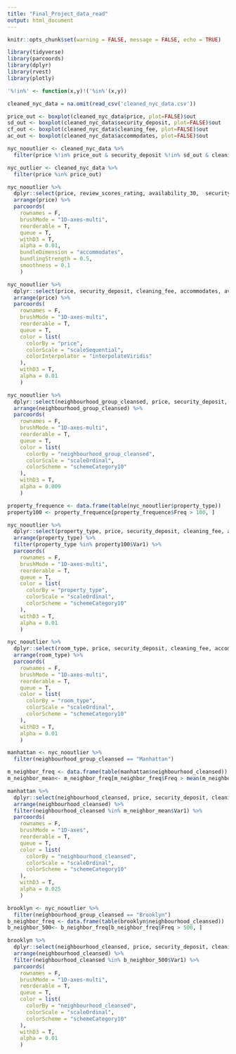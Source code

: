 ```yaml
---
title: "Final_Project_data_read"
output: html_document
---
```


```r
knitr::opts_chunk$set(warning = FALSE, message = FALSE, echo = TRUE)
```

```r
library(tidyverse)
library(parcoords)
library(dplyr)
library(rvest)
library(plotly)
```

```r
'%!in%' <- function(x,y)!('%in%'(x,y))
```



```r
cleaned_nyc_data = na.omit(read_csv('cleaned_nyc_data.csv'))
```


```r
price_out <- boxplot(cleaned_nyc_data$price, plot=FALSE)$out
sd_out <- boxplot(cleaned_nyc_data$security_deposit, plot=FALSE)$out
cf_out <- boxplot(cleaned_nyc_data$cleaning_fee, plot=FALSE)$out
ac_out <- boxplot(cleaned_nyc_data$accommodates, plot=FALSE)$out
```


```r
nyc_nooutlier <- cleaned_nyc_data %>%
  filter(price %!in% price_out & security_deposit %!in% sd_out & cleaning_fee %!in% cf_out & accommodates %!in% ac_out)
```


```r
nyc_outlier <- cleaned_nyc_data %>%
  filter(price %in% price_out)
```


```r
nyc_nooutlier %>%
  dplyr::select(price, review_scores_rating, availability_30,  security_deposit, cleaning_fee, accommodates, availability_365) %>%
  arrange(price) %>% 
  parcoords(
    rownames = F,  
    brushMode = "1D-axes-multi",
    reorderable = T,
    queue = T, 
    withD3 = T,
    alpha = 0.01,
    bundleDimension = "accommodates",
    bundlingStrength = 0.5,
    smoothness = 0.1
    ) 

```


```r
nyc_nooutlier %>%
  dplyr::select(price, security_deposit, cleaning_fee, accommodates, availability_365, review_scores_rating) %>%
  arrange(price) %>% 
  parcoords(
    rownames = F,  
    brushMode = "1D-axes-multi",
    reorderable = T,
    queue = T, 
    color = list(
      colorBy = "price",
      colorScale = "scaleSequential",
      colorInterpolator = "interpolateViridis"
    ),
    withD3 = T,
    alpha = 0.01
    ) 
```

```r
nyc_nooutlier %>%
  dplyr::select(neighbourhood_group_cleansed, price, security_deposit, cleaning_fee, accommodates, availability_365, review_scores_rating) %>%
  arrange(neighbourhood_group_cleansed) %>% 
  parcoords(
    rownames = F,  
    brushMode = "1D-axes-multi",
    reorderable = T,
    queue = T, 
    color = list(
      colorBy = "neighbourhood_group_cleansed",
      colorScale = "scaleOrdinal",
      colorScheme = "schemeCategory10"
    ),
    withD3 = T,
    alpha = 0.009
    ) 
```

```r
property_frequence <- data.frame(table(nyc_nooutlier$property_type))
property100 <- property_frequence[property_frequence$Freq > 100, ]
```



```r
nyc_nooutlier %>%
  dplyr::select(property_type, price, security_deposit, cleaning_fee, accommodates, availability_365, review_scores_rating) %>%
  arrange(property_type) %>% 
  filter(property_type %in% property100$Var1) %>%
  parcoords(
    rownames = F,  
    brushMode = "1D-axes-multi",
    reorderable = T,
    queue = T, 
    color = list(
      colorBy = "property_type",
      colorScale = "scaleOrdinal",
      colorScheme = "schemeCategory10"
    ),
    withD3 = T,
    alpha = 0.01
    ) 
```


```r
nyc_nooutlier %>%
  dplyr::select(room_type, price, security_deposit, cleaning_fee, accommodates, availability_365, review_scores_rating) %>%
  arrange(room_type) %>% 
  parcoords(
    rownames = F,  
    brushMode = "1D-axes-multi",
    reorderable = T,
    queue = T, 
    color = list(
      colorBy = "room_type",
      colorScale = "scaleOrdinal",
      colorScheme = "schemeCategory10"
    ),
    withD3 = T,
    alpha = 0.01
    ) 
```


```r
manhattan <- nyc_nooutlier %>%
  filter(neighbourhood_group_cleansed == "Manhattan") 
```

```r
m_neighbor_freq <- data.frame(table(manhattan$neighbourhood_cleansed))
m_neighbor_mean<- m_neighbor_freq[m_neighbor_freq$Freq > mean(m_neighbor_freq$Freq), ]
```


```r
manhattan %>%
  dplyr::select(neighbourhood_cleansed, price, security_deposit, cleaning_fee, accommodates, availability_365, review_scores_rating) %>%
  arrange(neighbourhood_cleansed) %>% 
  filter(neighbourhood_cleansed %in% m_neighbor_mean$Var1) %>%
  parcoords(
    rownames = F,  
    brushMode = "1D-axes",
    reorderable = T,
    queue = T, 
    color = list(
      colorBy = "neighbourhood_cleansed",
      colorScale = "scaleOrdinal",
      colorScheme = "schemeCategory10"
    ),
    withD3 = T,
    alpha = 0.025
    ) 

```

```r
brooklyn <- nyc_nooutlier %>%
  filter(neighbourhood_group_cleansed == "Brooklyn") 
b_neighbor_freq <- data.frame(table(brooklyn$neighbourhood_cleansed))
b_neighbor_500<- b_neighbor_freq[b_neighbor_freq$Freq > 500, ]
```




```r
brooklyn %>%
  dplyr::select(neighbourhood_cleansed, price, security_deposit, cleaning_fee, accommodates, availability_365, review_scores_rating) %>%
  arrange(neighbourhood_cleansed) %>% 
  filter(neighbourhood_cleansed %in% b_neighbor_500$Var1) %>%
  parcoords(
    rownames = F,  
    brushMode = "1D-axes-multi",
    reorderable = T,
    queue = T, 
    color = list(
      colorBy = "neighbourhood_cleansed",
      colorScale = "scaleOrdinal",
      colorScheme = "schemeCategory10"
    ),
    withD3 = T,
    alpha = 0.01
    ) 
```











